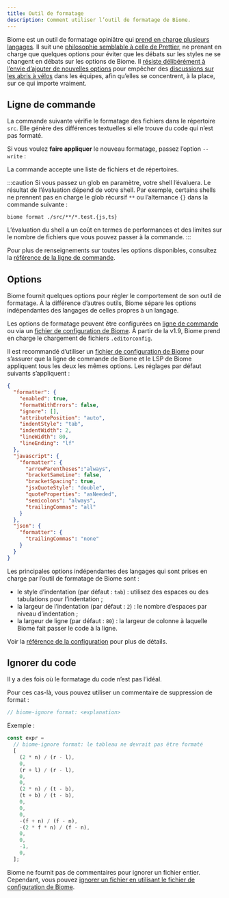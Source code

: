 ```yaml
---
title: Outil de formatage
description: Comment utiliser l’outil de formatage de Biome.
---
```



Biome est un outil de formatage opiniâtre qui [prend en charge plusieurs langages](/fr/internals/language-support).
Il suit une [philosophie semblable à celle de Prettier](https://prettier.io/docs/en/option-philosophy.html),
ne prenant en charge que quelques options pour éviter que les débats sur les styles ne se changent en débats sur les options de Biome.
Il [résiste délibérément à l’envie d’ajouter de nouvelles options](https://github.com/prettier/prettier/issues/40) pour empêcher des [discussions sur les abris à vélos](https://fr.wikipedia.org/wiki/Loi_de_futilité_de_Parkinson) dans les équipes, afin qu’elles se concentrent, à la place, sur ce qui importe vraiment.


## Ligne de commande

La commande suivante vérifie le formatage des fichiers dans le répertoire `src`.
Elle génère des différences textuelles si elle trouve du code qui n’est pas formaté.

<PackageManagerBiomeCommand command="format ./src" />

Si vous voulez **faire appliquer** le nouveau formatage, passez l’option `--write`&nbsp;:

<PackageManagerBiomeCommand command="format --write ./src" />

La commande accepte une liste de fichiers et de répertoires.

:::caution
Si vous passez un glob en paramètre, votre shell l’évaluera.
Le résultat de l’évaluation dépend de votre shell.
Par exemple, certains shells ne prennent pas en charge le glob récursif `**` ou l’alternance `{}` dans la commande suivante&nbsp;:

```shell
biome format ./src/**/*.test.{js,ts}
```

L’évaluation du shell a un coût en termes de performances et des limites sur le nombre de fichiers que vous pouvez passer à la commande.
:::

Pour plus de renseignements sur toutes les options disponibles, consultez la [référence de la ligne de commande](/fr/reference/cli#biome-format).


## Options

Biome fournit quelques options pour régler le comportement de son outil de formatage.
À la différence d’autres outils, Biome sépare les options indépendantes des langages de celles propres à un langage.

Les options de formatage peuvent être configurées en [ligne de commande](/fr/reference/cli/#biome-format) ou via un [fichier de configuration de Biome](/fr/guides/configure-biome).
À partir de la v1.9, Biome prend en charge le chargement de fichiers `.editorconfig`.

Il est recommandé d’utiliser un [fichier de configuration de Biome](/fr/guides/configure-biome) pour s’assurer que la ligne de commande de Biome et le LSP de Biome appliquent tous les deux les mêmes options.
Les réglages par défaut suivants s’appliquent&nbsp;:

```json title="biome.json"
{
  "formatter": {
    "enabled": true,
    "formatWithErrors": false,
    "ignore": [],
    "attributePosition": "auto",
    "indentStyle": "tab",
    "indentWidth": 2,
    "lineWidth": 80,
    "lineEnding": "lf"
  },
  "javascript": {
    "formatter": {
      "arrowParentheses":"always",
      "bracketSameLine": false,
      "bracketSpacing": true,
      "jsxQuoteStyle": "double",
      "quoteProperties": "asNeeded",
      "semicolons": "always",
      "trailingCommas": "all"
    }
  },
  "json": {
    "formatter": {
      "trailingCommas": "none"
    }
  }
}
```

Les principales options indépendantes des langages qui sont prises en charge par l’outil de formatage de Biome sont&nbsp;:

- le style d’indentation (par défaut&nbsp;: `tab`)&nbsp;: utilisez des espaces ou des tabulations pour l’indentation&nbsp;;
- la largeur de l’indentation (par défaut&nbsp;: `2`)&nbsp;: le nombre d’espaces par niveau d’indentation&nbsp;;
- la largeur de ligne (par défaut&nbsp;: `80`)&nbsp;: la largeur de colonne à laquelle Biome fait passer le code à la ligne.

Voir la [référence de la configuration](/fr/reference/configuration#formatter) pour plus de détails.


## Ignorer du code

Il y a des fois où le formatage du code n’est pas l’idéal.

Pour ces cas-là, vous pouvez utiliser un commentaire de suppression de format&nbsp;:

```js title="example.js"
// biome-ignore format: <explanation>
```

Exemple&nbsp;:

```js title="example.js"
const expr =
  // biome-ignore format: le tableau ne devrait pas être formaté
  [
    (2 * n) / (r - l),
    0,
    (r + l) / (r - l),
    0,
    0,
    (2 * n) / (t - b),
    (t + b) / (t - b),
    0,
    0,
    0,
    -(f + n) / (f - n),
    -(2 * f * n) / (f - n),
    0,
    0,
    -1,
    0,
  ];
```

Biome ne fournit pas de commentaires pour ignorer un fichier entier.
Cependant, vous pouvez [ignorer un fichier en utilisant le fichier de configuration de Biome](/fr/guides/configure-biome/#ignorer-des-fichiers).
